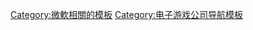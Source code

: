 {{Navbox
| name = Xbox游戏工作室
| title = [[Xbox游戏工作室]]
| listclass = hlist
| image = [[File:Xbox Game Studios.svg|150px]]

| group1 = 系列
| list1 =
* [[世紀帝國系列|-{zh-cn:帝国时代; zh-tw:世紀帝國; zh-tw:世紀帝國}-]]
* [[心靈殺手]]
* [[班卓熊|班卓熊]]
* [[善與惡]]
* {{tsl|en|Blinx: The Time Sweeper||Blinx}}
* {{le|Conker庫克|Conker (series)}}
* {{le|除暴特警|Crackdown}}
* {{le|王牌飛行員復仇大道|Crimson Skies}}
* [[舞蹈中心|舞蹈中心]]
* {{tsl|en|The Dishwasher: Dead Samurai||The Dishwasher}}
* [[神鬼寓言系列|神鬼寓言]]
* [[極限競速系列|極限競速]]
* [[戰爭機器 (遊戲)|戰爭機器]]
* [[最後一戰系列|-{zh-cn:光环; zh-tw:最後一戰}-]]
* {{tsl|en|Hexic||Hexic}}
* {{tsl|en|Hydro Thunder Hurricane||Hydro Thunder}}
* {{tsl|en|Jetpac||Jetpac}}
* {{tsl|en|Kinect 逍遙快車||Joy Ride}}
* [[殺手本能]]
* {{tsl|en|Kinect 派對||Kinect Party}}
* [[Kinect 運動大會]]
* {{le|高歌红唇|Lips (video game)}}
* {{le|麦克斯与魔法标记|Max & the Magic Marker}}
* [[机甲战士|机甲战士]]
* [[微軟模擬飛行系列|微軟模擬飛行]]
* [[瘋狂城市賽車2|瘋狂城市賽車]]
* [[我的世界]]
* {{tsl|en|Miss Teen USA||Miss Teen USA}}
* {{tsl|en|Motocross Madness (1998 video game)||Motocross Madness}}
* [[九十九夜]]
* {{le|完美黑暗系列|Perfect Dark (series)}}
* {{tsl|en|Pinball FX||Pinball FX}}
* {{le|哥谭赛车计划|Project Gotham Racing}}
* {{tsl|en|Quantum Redshift||Quantum Redshift}}
* {{tsl|en|RalliSport Challenge||RalliSport Challenge}}
* [[王国的兴起]]
* {{tsl|en|Scene It? Lights, Camera, Action||Scene It?}}
* {{le|暗影狂奔 (2007年游戏)|Shadowrun (2007 video game)|暗影狂奔}}
* [[爆炸人]]
* {{le|宝贝万岁|Viva Piñata (video game)}}
* {{le|动物园大亨|Zoo Tycoon}}

| group2 = 现有子公司
| list2 = 

{{Navbox|subgroup
| group1 =
| list1 =
* [[343 Industries]]
* [[The Coalition]]
* {{le|Compulsion Games|Compulsion Games}}
* [[Double Fine Productions]]
* {{le|ID@Xbox|ID@Xbox}}
* [[InXile娛樂]]
* [[Xbox遊戲工作室#內部工作室|The Initiative]]
* [[Launchworks]]
* [[Lift London]]
* [[Mojang Studios]]
* [[忍者理論]]
* [[黑曜石娱乐]]
* [[游乐场游戏工作室]]
* [[Rare]]
* [[Turn 10]]
* [[Xbox遊戲工作室#內部工作室|World's Edge]]
* {{le|不死实验室|Undead Labs}}

| group2 = [[ZeniMax Media]]
| list2 =
* [[Arkane Studios]]
* [[贝塞斯达软件]]
** [[贝塞斯达游戏工作室]]
* [[id Software]]
* [[MachineGames]]
* {{le|探戈遊戲工作室|Tango Gameworks}}
* {{le|ZeniMax Online Studios}}
}}

|group3= 前子公司
|list3 =
* [[Aces Studio]]
* [[Bungie]]
* [[BigPark]]
* [[Carbonated Games]]
* [[Digital Anvil]]
* [[全效工作室]]
* [[FASA Studio]]
* [[Good Science Studio]]
* [[Hired Gun]]
* [[Lionhead Studios]]
* [[Lift London]]
* [[Press Play]]
* [[Twisted Pixel Games]]
* [[Xbox娱乐工作室]]

| group4 = 相关人物
| list4 =
* {{le|Phil Spencer|Phil Spencer (business executive)}}
* {{le|Phil Harrison}}
* {{le|Larry Hryb}}
* {{le|Casey Hudson}}
* {{le|Bonnie Ross}}
* {{le|Joseph Staten}}

| group5 = 其他相关
| list5 =
* [[微軟旗下製作或發行的遊戲列表|發行遊戲列表]]
* [[奧里與迷失森林|奧日與黑暗森林]]
** [[精靈與螢火意志|螢火意志]]
* [[茶杯頭]]

}}<noinclude>
{{Documentation|Template:Microsoft/doc}}

{{DEFAULTSORT:Microsoft Studios}}
[[Category:微軟相關的模板]]
[[Category:电子游戏公司导航模板]]
</noinclude>